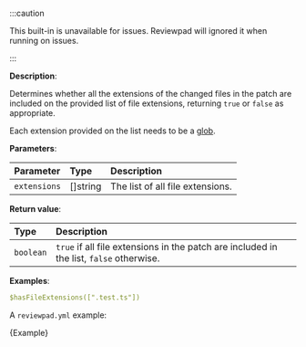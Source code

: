 
:::caution

This built-in is unavailable for issues. Reviewpad will ignored it when running on issues.

:::

**Description**:

Determines whether all the extensions of the changed files in the patch are included on the provided list of file extensions, returning `true` or `false` as appropriate.

Each extension provided on the list needs to be a [glob](<https://en.wikipedia.org/wiki/Glob_(programming)>).

**Parameters**:

| Parameter    | Type      | Description                      |
| :----------- | :-------- | :------------------------------- |
| `extensions` | \[]string | The list of all file extensions. |

**Return value**:

| Type      | Description                                                                             |
| :-------- | :-------------------------------------------------------------------------------------- |
| `boolean` | `true` if all file extensions in the patch are included in the list, `false` otherwise. |

**Examples**:

```yml
$hasFileExtensions([".test.ts"])
```

A `reviewpad.yml` example:

<CodeBlock language="yml" title="reviewpad.yml">{Example}</CodeBlock>
